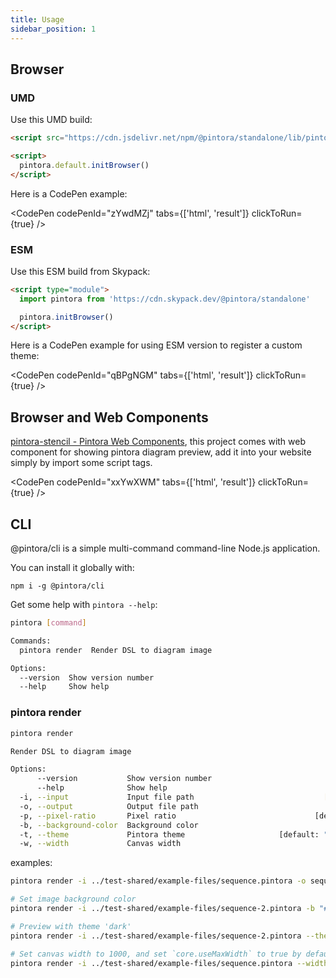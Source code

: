 ```yaml
---
title: Usage
sidebar_position: 1
---
```


## Browser

### UMD

Use this UMD build:

```html
<script src="https://cdn.jsdelivr.net/npm/@pintora/standalone/lib/pintora-standalone.umd.js"></script>

<script>
  pintora.default.initBrowser()
</script>
```


<!-- Here is a [CodePen example](https://codepen.io/hikerpig/pen/zYwdMZj). -->

Here is a CodePen example:

<CodePen codePenId="zYwdMZj" tabs={['html', 'result']} clickToRun={true} />

### ESM

Use this ESM build from Skypack:

```html
<script type="module">
  import pintora from 'https://cdn.skypack.dev/@pintora/standalone'

  pintora.initBrowser()
</script>
```

Here is a CodePen example for using ESM version to register a custom theme:

<CodePen codePenId="qBPgNGM" tabs={['html', 'result']} clickToRun={true} />

## Browser and Web Components

[pintora-stencil - Pintora Web Components](https://github.com/hikerpig/pintora-stencil), this project comes with web component for showing pintora diagram preview, add it into your website simply by import some script tags.

<CodePen codePenId="xxYwXWM" tabs={['html', 'result']} clickToRun={true} />

## CLI

@pintora/cli is a simple multi-command command-line Node.js application.

You can install it globally with:

```
npm i -g @pintora/cli
```

Get some help with `pintora --help`:

```sh
pintora [command]

Commands:
  pintora render  Render DSL to diagram image

Options:
  --version  Show version number                                       [boolean]
  --help     Show help                                                 [boolean]
```

### pintora render

```sh
pintora render

Render DSL to diagram image

Options:
      --version           Show version number                          [boolean]
      --help              Show help                                    [boolean]
  -i, --input             Input file path                             [required]
  -o, --output            Output file path
  -p, --pixel-ratio       Pixel ratio                               [default: 2]
  -b, --background-color  Background color
  -t, --theme             Pintora theme                     [default: "default"]
  -w, --width             Canvas width
```

examples:

```sh
pintora render -i ../test-shared/example-files/sequence.pintora -o sequence.png

# Set image background color
pintora render -i ../test-shared/example-files/sequence-2.pintora -b "#FAFAFA" -o sequence-2.jpg

# Preview with theme 'dark'
pintora render -i ../test-shared/example-files/sequence-2.pintora --theme dark -o sequence-2.jpg

# Set canvas width to 1000, and set `core.useMaxWidth` to true by default
pintora render -i ../test-shared/example-files/sequence.pintora --width 1000 -o sequence-w-1000.jpg
```
